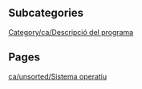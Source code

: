 
== Subcategories ==
[[Category/ca/Descripció del programa]]

== Pages ==
[[ca/unsorted/Sistema operatiu]]

